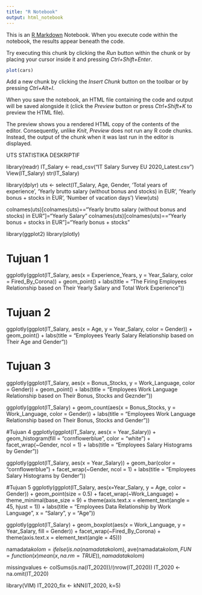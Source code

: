 ---
title: "R Notebook"
output: html_notebook
---

This is an [R Markdown](http://rmarkdown.rstudio.com) Notebook. When you execute code within the notebook, the results appear beneath the code. 

Try executing this chunk by clicking the *Run* button within the chunk or by placing your cursor inside it and pressing *Ctrl+Shift+Enter*. 

```{r}
plot(cars)
```

Add a new chunk by clicking the *Insert Chunk* button on the toolbar or by pressing *Ctrl+Alt+I*.

When you save the notebook, an HTML file containing the code and output will be saved alongside it (click the *Preview* button or press *Ctrl+Shift+K* to preview the HTML file).

The preview shows you a rendered HTML copy of the contents of the editor. Consequently, unlike *Knit*, *Preview* does not run any R code chunks. Instead, the output of the chunk when it was last run in the editor is displayed.


UTS STATISTIKA DESKRIPTIF

library(readr)
IT_Salary <- read_csv("IT Salary Survey EU  2020_Latest.csv")
View(IT_Salary)
str(IT_Salary)

library(dplyr)
uts <- select(IT_Salary, Age, Gender, 'Total years of experience', 'Yearly brutto salary (without bonus and stocks) in EUR', 'Yearly bonus + stocks in EUR', 'Number of vacation days')
View(uts)

colnames(uts)[colnames(uts)=="Yearly brutto salary (without bonus and stocks) in EUR"]="Yearly Salary"
colnames(uts)[colnames(uts)=="Yearly bonus + stocks in EUR"]="Yearly bonus + stocks"

library(ggplot2)
library(plotly)

# Tujuan 1
ggplotly(ggplot(IT_Salary, aes(x = Experience_Years,
                               y = Year_Salary,
                               color = Fired_By_Corona)) +
  geom_point() +
  labs(title = "The Firing Employees Relationship based on Their Yearly Salary and Total Work Experience"))

# Tujuan 2
ggplotly(ggplot(IT_Salary, aes(x = Age,
                               y = Year_Salary,
                               color = Gender)) +
  geom_point() +
  labs(title = "Employees Yearly Salary Relationship based on Their Age and Gender"))

# Tujuan 3
ggplotly(ggplot(IT_Salary, aes(x = Bonus_Stocks,
                               y = Work_Language,
                               color = Gender)) +
  geom_point() +
  labs(title = "Employees Work Language Relationship based on Their Bonus, Stocks and Geznder"))
  
ggplotly(ggplot(IT_Salary) +
  geom_count(aes(x = Bonus_Stocks,
                 y = Work_Language,
                 color = Gender)) +
  labs(title = "Employees Work Language Relationship based on Their Bonus, Stocks and Gender"))  

#Tujuan 4
ggplotly(ggplot(IT_Salary, aes(x = Year_Salary)) +
  geom_histogram(fill = "cornflowerblue",
                 color = "white") +
  facet_wrap(~Gender, ncol = 1) +
  labs(title = "Employees Salary Histograms by Gender"))
  
ggplotly(ggplot(IT_Salary, aes(x = Year_Salary)) +
  geom_bar(color = "cornflowerblue") +
  facet_wrap(~Gender, ncol = 1) +
  labs(title = "Employees Salary Histograms by Gender"))

#Tujuan 5
ggplotly(ggplot(IT_Salary, aes(x=Year_Salary,
                               y = Age,
                               color = Gender)) +
  geom_point(size = 0.5) +
  facet_wrap(~Work_Language) + 
  theme_minimal(base_size = 9) +
  theme(axis.text.x = element_text(angle = 45, 
                                   hjust = 1)) +
  labs(title = "Employees Data Relationship by Work Language",
       x = "Salary",
       y = "Age"))

ggplotly(ggplot(IT_Salary) +
  geom_boxplot(aes(x = Work_Language, y = Year_Salary, fill = Gender)) +
  facet_wrap(~Fired_By_Corona) +
  theme(axis.text.x = element_text(angle = 45)))
  
namadata$kolom = ifelse(is.na(namadata$kolom), ave(namadata$kolom, FUN = function(x)
mean(x, na.rm = TRUE)), namadata$kolom)

missingvalues <- colSums(is.na(IT_2020))/(nrow(IT_2020))
IT_2020 <- na.omit(IT_2020)

library(VIM)
IT_2020_fix <- kNN(IT_2020, k=5)